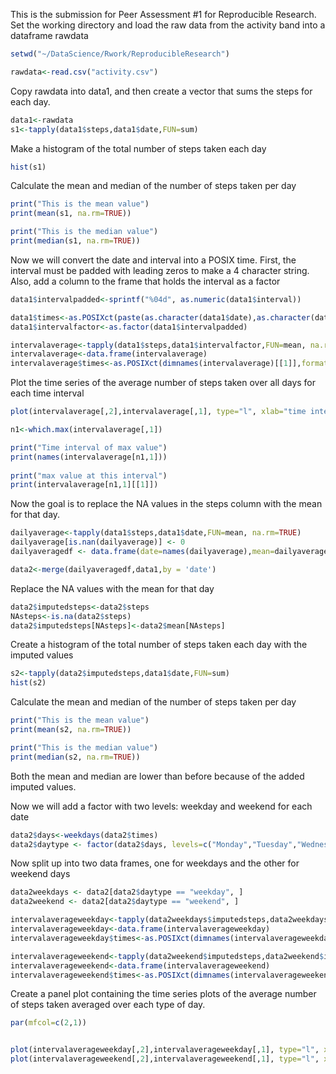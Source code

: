 This is the submission for Peer Assessment #1 for Reproducible Research. Set the working directory and load the raw data from the activity band into a dataframe rawdata

```r

setwd("~/DataScience/Rwork/ReproducibleResearch")

rawdata<-read.csv("activity.csv")
```

Copy rawdata into data1, and then create a vector that sums the steps for each day.
```r
data1<-rawdata
s1<-tapply(data1$steps,data1$date,FUN=sum)
```

Make a histogram of the total number of steps taken each day
```r
hist(s1)
```


Calculate the mean and median of the number of steps taken per day
```r
print("This is the mean value")
print(mean(s1, na.rm=TRUE))

print("This is the median value")
print(median(s1, na.rm=TRUE))
```

Now we will convert the date and interval into a POSIX time.  First, the interval must be 
padded with leading zeros to make a 4 character string. Also, add a column to the frame that holds the interval as a factor

```r
data1$intervalpadded<-sprintf("%04d", as.numeric(data1$interval))

data1$times<-as.POSIXct(paste(as.character(data1$date),as.character(data1$intervalpadded)), format = "%Y-%m-%d %H%M")
data1$intervalfactor<-as.factor(data1$intervalpadded)

intervalaverage<-tapply(data1$steps,data1$intervalfactor,FUN=mean, na.rm=TRUE)
intervalaverage<-data.frame(intervalaverage)
intervalaverage$times<-as.POSIXct(dimnames(intervalaverage)[[1]],format = "%H%M")
```
Plot the time series of the average number of steps taken over all days for each time interval

```r
plot(intervalaverage[,2],intervalaverage[,1], type="l", xlab="time interval", ylab="Average number of steps")
```

```r
n1<-which.max(intervalaverage[,1])

print("Time interval of max value")
print(names(intervalaverage[n1,1]))
      
print("max value at this interval")
print(intervalaverage[n1,1][[1]])
```


Now the goal is to replace the NA values in the steps column with the mean for that day.

```r
dailyaverage<-tapply(data1$steps,data1$date,FUN=mean, na.rm=TRUE)
dailyaverage[is.nan(dailyaverage)] <- 0
dailyaveragedf <- data.frame(date=names(dailyaverage),mean=dailyaverage)

data2<-merge(dailyaveragedf,data1,by = 'date')
```

Replace the NA values with the mean for that day

```r
data2$imputedsteps<-data2$steps
NAsteps<-is.na(data2$steps)
data2$imputedsteps[NAsteps]<-data2$mean[NAsteps]
```

Create a histogram of the total number of steps taken each day with the imputed values

```r
s2<-tapply(data2$imputedsteps,data1$date,FUN=sum)
hist(s2)
```

Calculate the mean and median of the number of steps taken per day

```r
print("This is the mean value")
print(mean(s2, na.rm=TRUE))

print("This is the median value")
print(median(s2, na.rm=TRUE))
```

Both the mean and median are lower than before because of the added imputed values.

Now we will add a factor with two levels: weekday and weekend for each date

```r
data2$days<-weekdays(data2$times)
data2$daytype <- factor(data2$days, levels=c("Monday","Tuesday","Wednesday","Thursday","Friday","Saturday","Sunday"), labels=c("weekday","weekday","weekday","weekday","weekday","weekend", "weekend"))
```

Now split up into two data frames, one for weekdays and the other for weekend days

```r
data2weekdays <- data2[data2$daytype == "weekday", ]
data2weekend <- data2[data2$daytype == "weekend", ]

intervalaverageweekday<-tapply(data2weekdays$imputedsteps,data2weekdays$intervalfactor,FUN=mean, na.rm=TRUE)
intervalaverageweekday<-data.frame(intervalaverageweekday)
intervalaverageweekday$times<-as.POSIXct(dimnames(intervalaverageweekday)[[1]],format = "%H%M")

intervalaverageweekend<-tapply(data2weekend$imputedsteps,data2weekend$intervalfactor,FUN=mean, na.rm=TRUE)
intervalaverageweekend<-data.frame(intervalaverageweekend)
intervalaverageweekend$times<-as.POSIXct(dimnames(intervalaverageweekend)[[1]],format = "%H%M")
```

Create a panel plot containing the time series plots of the average number of steps taken averaged over each type of day.
```r
par(mfcol=c(2,1))


plot(intervalaverageweekday[,2],intervalaverageweekday[,1], type="l", xlab="time interval", ylab="Average number of steps taken on Weekdays")
plot(intervalaverageweekend[,2],intervalaverageweekend[,1], type="l", xlab="time interval", ylab="Average number of steps taken on Weekends")

```

